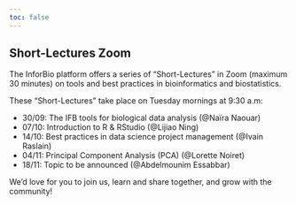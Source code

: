 ```yaml
---
toc: false
---
```


## Short-Lectures Zoom

The InforBio platform offers a series of "Short-Lectures" in Zoom (maximum 30 minutes) on tools and best practices in bioinformatics and biostatistics.

These "Short-Lectures" take place on Tuesday mornings at 9:30 a.m:

- 30/09: The IFB tools for biological data analysis (@Naïra Naouar)
- 07/10: Introduction to R & RStudio (@Lijiao Ning)
- 14/10: Best practices in data science project management (@Ivain Raslain)
- 04/11: Principal Component Analysis (PCA) (@Lorette Noiret)
- 18/11: Topic to be announced (@Abdelmounim Essabbar)

We'd love for you to join us, learn and share together, and grow with the community!